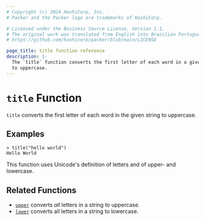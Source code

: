 ```yaml
---
# Copyright (c) 2024 HashiCorp, Inc.
# Packer and the Packer logo are trademarks of HashiCorp.

# Licensed under the Business Source License, Version 1.1.
# The original work was translated from English into Brazilian Portuguese.
# https://github.com/hashicorp/packer/blob/main/LICENSE

page_title: title function reference
description: |-
  The `title` function converts the first letter of each word in a given string
  to uppercase.
---
```


# `title` Function

`title` converts the first letter of each word in the given string to uppercase.

## Examples

```shell-session
> title("hello world")
Hello World
```

This function uses Unicode's definition of letters and of upper- and lowercase.

## Related Functions

- [`upper`](/packer/docs/templates/hcl_templates/functions/string/upper) converts _all_ letters in a string to uppercase.
- [`lower`](/packer/docs/templates/hcl_templates/functions/string/lower) converts all letters in a string to lowercase.
